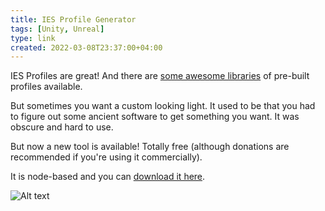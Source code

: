 ```yaml
---
title: IES Profile Generator
tags: [Unity, Unreal]
type: link
created: 2022-03-08T23:37:00+04:00
---
```


IES Profiles are great! And there are [some awesome libraries](/ies-lights-library) of pre-built profiles available.

But sometimes you want a custom looking light. It used to be that you had to figure out some ancient software to get something you want. It was obscure and hard to use.

But now a new tool is available! Totally free (although donations are recommended if you're using it commercially).

It is node-based and you can [download it here](https://cndl.io/).

![Alt text](/img/tips/ies-profile-generator/ies-profile-generator-heroimage.png)